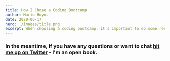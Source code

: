 ```yaml
---
title: How I Chose a Coding Bootcamp
author: Mario Hoyos
date: 2020-06-17
hero: ./images/title.png
excerpt: When choosing a coding bootcamp, it's important to do some research. You need a program that will work for your situation, and that will set you up for success.
---
```


### In the meantime, if you have any questions or want to chat [hit me up on Twitter](https://twitter.com/marioahoyos) - I'm an open book.
